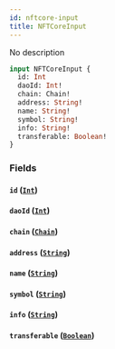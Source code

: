 ```yaml
---
id: nftcore-input
title: NFTCoreInput
---
```



No description

```graphql
input NFTCoreInput {
  id: Int
  daoId: Int!
  chain: Chain!
  address: String!
  name: String!
  symbol: String!
  info: String!
  transferable: Boolean!
}
```


### Fields

#### `id` ([`Int`](../../references/scalars/int))




#### `daoId` ([`Int`](../../references/scalars/int))




#### `chain` ([`Chain`](../../references/enums/chain))




#### `address` ([`String`](../../references/scalars/string))




#### `name` ([`String`](../../references/scalars/string))




#### `symbol` ([`String`](../../references/scalars/string))




#### `info` ([`String`](../../references/scalars/string))




#### `transferable` ([`Boolean`](../../references/scalars/boolean))






